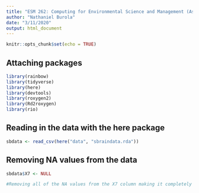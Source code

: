 ```yaml
---
title: "ESM 262: Computing for Environmental Science and Management (Assignment 3)"
author: "Nathaniel Burola"
date: "3/11/2020"
output: html_document
---
```


```r
knitr::opts_chunk$set(echo = TRUE)
```

## Attaching packages 
```r
library(rainbow)
library(tidyverse)
library(here)
library(devtools)
library(roxygen2)
library(Rd2roxygen)
library(rio)
```

## Reading in the data with the here package 
```r
sbdata <- read_csv(here("data", "sbraindata.rda"))
```

## Removing NA values from the data 
```r
sbdata$X7 <- NULL

#Removing all of the NA values from the X7 column making it completely gone 
```





